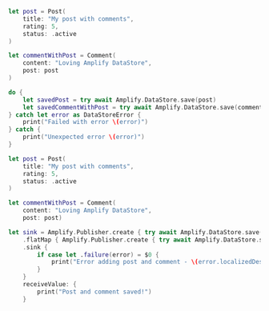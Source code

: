<BlockSwitcher>

<Block name="Async/Await">

```swift
let post = Post(
    title: "My post with comments",
    rating: 5,
    status: .active
)

let commentWithPost = Comment(
    content: "Loving Amplify DataStore",
    post: post
)

do {
    let savedPost = try await Amplify.DataStore.save(post)
    let savedCommentWithPost = try await Amplify.DataStore.save(commentWithPost)
} catch let error as DataStoreError {
    print("Failed with error \(error)")
} catch {
    print("Unexpected error \(error)")
}
```

</Block>

<Block name="Combine">

```swift
let post = Post(
    title: "My post with comments",
    rating: 5,
    status: .active
)

let commentWithPost = Comment(
    content: "Loving Amplify DataStore",
    post: post)

let sink = Amplify.Publisher.create { try await Amplify.DataStore.save(post) }
    .flatMap { Amplify.Publisher.create { try await Amplify.DataStore.save(commentWithPost) } }
    .sink {
        if case let .failure(error) = $0 {
            print("Error adding post and comment - \(error.localizedDescription)")
        }
    }
    receiveValue: {
        print("Post and comment saved!")
    }
```

</Block>

</BlockSwitcher>

